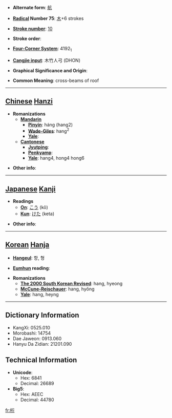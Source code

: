 * '''Alternate form''': [[航]]

* '''[[Wiktionary:Chinese radical index| Radical]] Number 75''': [[Wiktionary:Chinese radical index 木|木]]+6 strokes

* '''[[Wiktionary:Chinese total strokes index|Stroke number]]''': [[Wiktionary:Chinese total strokes index 10|10]]

* '''Stroke order''': 

* '''[[Wiktionary:Chinese four corner index|Four-Corner System]]''': 4192<sub>1</sub>

* '''[[Wiktionary:Chinese Cangjie index|Cangjie input]]''': 木竹人弓 (DHON)

* '''Graphical Significance and Origin''': 

* '''Common Meaning''': cross-beams of roof

----

== [[Chinese]] [[Hanzi]] ==

* '''Romanizations'''
** '''[[Mandarin]]'''
*** '''[[Pinyin]]''': háng (hang2)
*** '''[[Wade-Giles]]''': hang<sup>2</sup>
*** '''[[Yale]]''': 
** '''[[Cantonese]]'''
*** '''[[Jyutping]]''':
*** '''[[Penkyamp]]''': 
*** '''[[Yale]]''': hang4, hong4 hong6

* '''Other info''': 

----

== [[Japanese]] [[Kanji]] ==

* '''Readings'''
** '''[[On]]''': [[こう]] (kō)
** '''[[Kun]]''': [[けた]] (keta)

* '''Other info''':  

----

== [[Korean]] [[Hanja]] ==

* '''[[Hangeul]]''': 항, 형

* '''[[Eumhun]] reading''': 

* '''Romanizations'''
** '''[[The 2000 South Korean Revised Romanization|The 2000 South Korean Revised]]''': hang, hyeong
** '''[[McCune-Reischauer]]''': hang, hyŏng
** '''[[Yale]]''': hang, heyng

----

== Dictionary Information ==

* KangXi: 0525.010
* Morobashi: 14754
* Dae Jaweon: 0913.060
* Hanyu Da Zidian: 21201.090

== Technical Information ==

* '''Unicode''':
** Hex: 6841
** Decimal: 26689
* '''Big5''':
** Hex: AEEC
** Decimal: 44780

[[fr:桁]]